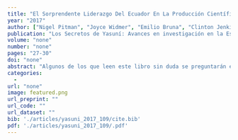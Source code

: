 ```yaml
---
title: "El Sorprendente Liderazgo Del Ecuador En La Producción Científica de La Región Andino-Amazónica"
year: "2017"
author: ["Nigel Pitman", "Joyce Widmer", "Emilio Bruna", "Clinton Jenkins", "Gabriela Stocks", "Lisa Seales", "Franklin Paniagua", "Erin Maehr"]
publication: "Los Secretos de Yasuní: Avances en investigación en la Estación de Biodiversidad Tiputini"
volume: "none"
number: "none"
pages: "27-30"
doi: "none"
abstract: "Algunos de los que leen este libro sin duda se preguntarán en algún momento sobre la verdadera importancia de la investigación en la Estación de Biodiversidad Tiputini (EBT). Al final, ¿para qué tanto esfuerzo a favor de una estación científica tan pequeña? ¿Cómo podría un país del tamaño del Ecuador competir en el campo científico frente a países amazónicos mucho mayores como Brasil, Perú y Bolivia? El propósito de este artículo es responder a esas preguntas a través de una comparación cuantitativa de las contribuciones científicas del EBT, del Parque Nacional Yasuní (PNY) y del Ecuador con las de los otros países amazónicos. Como veremos, los resultados del ejercicio eliminan cualquier duda que podría restar de las preguntas arriba expuestas. Incluso desde el punto de vista continental, la EBT, el PNY y el Ecuador hacen una contribución extremadamente importante para la ciencia amazónica. De hecho, los datos aquí presentados demuestran que el Ecuador es hoy el país sudamericano más productivo en términos de ciencia amazónica y andina, y que la EBT juega un papel importantísimo en ese liderazgo."
categories: 
  - 
url: "none"
image: featured.png
url_preprint: ""
url_code: ""
url_dataset: ""
bib: './articles/yasuni_2017_109/cite.bib'
pdf: './articles/yasuni_2017_109/.pdf'
---
```

